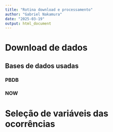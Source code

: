 ```yaml
---
title: "Rotina download e processamento"
author: "Gabriel Nakamura"
date: "2025-03-19"
output: html_document
---
```


# Download de dados

## Bases de dados usadas

### PBDB

### NOW


# Seleção de variáveis das ocorrências

